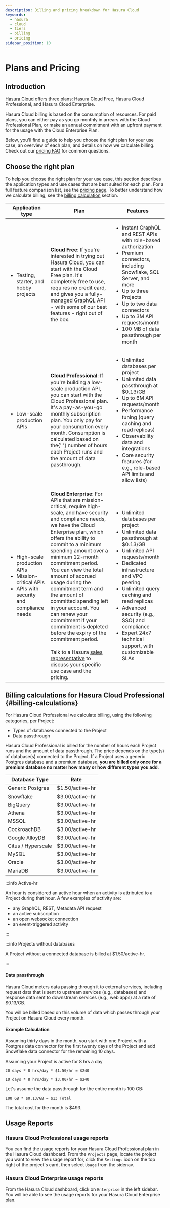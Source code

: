 ```yaml
---
description: Billing and pricing breakdown for Hasura Cloud
keywords:
  - hasura
  - cloud
  - tiers
  - billing
  - pricing
sidebar_position: 10
---
```



# Plans and Pricing

<ProductBadge free pro ee />

## Introduction

[Hasura Cloud](https://cloud.hasura.io) offers three plans: Hasura Cloud Free, Hasura Cloud Professional, and Hasura
Cloud Enterprise.

Hasura Cloud billing is based on the consumption of resources. For paid plans, you can either pay as you go monthly in
arrears with the Cloud Professional Plan, or make an annual commitment with an upfront payment for the usage with the
Cloud Enterprise Plan.

Below, you'll find a guide to help you choose the right plan for your use case, an overview of each plan, and details on
how we calculate billing. Check out our [pricing FAQ](https://hasura.io/pricing#faq) for common questions.

## Choose the right plan

To help you choose the right plan for your use case, this section describes the application types and use cases that are
best suited for each plan. For a full feature comparison list, see the [pricing page](https://hasura.io/pricing). To
better understand how we calculate billing, see the [billing calculation](#billing-calculations) section.

<table className="pricing-table">
  <thead>
    <tr>
      <th>Application type</th>
      <th>Plan</th>
      <th>Features</th>
    </tr>
  </thead>
  <tbody>
    <tr>
      <td>
        <ul>
          <li>Testing, starter, and hobby projects</li>
        </ul>
      </td>
      <td>
        <b>Cloud Free</b>: If you're interested in trying out Hasura Cloud, you can start with the Cloud Free plan. It's
        completely free to use, requires no credit card, and gives you a fully-managed GraphQL API - with some of our
        best features - right out of the box.
      </td>
      <td>
        <ul>
          <li>Instant GraphQL and REST APIs with role-based authorization</li>
          <li>Premium connectors, including Snowflake, SQL Server, and more</li>
          <li>Up to three Projects</li>
          <li>Up to two data connectors</li>
          <li>Up to 3M API requests/month</li>
          <li>100 MB of data passthrough per month</li>
        </ul>
      </td>
    </tr>
    <tr>
      <td>
        <ul>
          <li>Low-scale production APIs</li>
        </ul>
      </td>
      <td>
        <b>Cloud Professional</b>: If you're building a low-scale production API, you can start with the Cloud
        Professional plan. It's a pay-as-you-go monthly subscription plan. You only pay for your consumption every
        month. Consumption is calculated based on the{' '}
        <VersionedLink to="/hasura-cloud/plans#billing-calculations">number of hours</VersionedLink> each Project runs
        and the amount of data passthrough.
      </td>
      <td>
        <ul>
          <li>Unlimited databases per project</li>
          <li>Unlimited data passthrough at $0.13/GB</li>
          <li>Up to 6M API requests/month</li>
          <li>Performance tuning (query caching and read replicas)</li>
          <li>Observability data and integrations</li>
          <li>Core security features (for e.g., role-based API limits and allow lists)</li>
        </ul>
      </td>
    </tr>
    <tr>
      <td>
        <ul>
          <li>High-scale production APIs</li>
          <li>Mission-critical APIs</li>
          <li>APIs with security and compliance needs</li>
        </ul>
      </td>
      <td>
        <b>Cloud Enterprise</b>: For APIs that are mission-critical, require high-scale, and have security and
        compliance needs, we have the Cloud Enterprise plan, which offers the ability to commit to a minimum spending
        amount over a minimum 12-month commitment period. You can view the total amount of accrued usage during the
        commitment term and the amount of committed spending left in your account. You can renew your commitment if your
        commitment is depleted before the expiry of the commitment period.
        <br />
        <br />
        Talk to a Hasura <a href="mailto:sales@hasura.io">sales representative</a> to discuss your specific use case and
        the pricing.
      </td>
      <td>
        <ul>
          <li>Unlimited databases per project</li>
          <li>Unlimited data passthrough at $0.13/GB</li>
          <li>Unlimited API requests/month</li>
          <li>Dedicated infrastructure and VPC peering</li>
          <li>Unlimited query caching and read replicas</li>
          <li>Advanced security (e.g., SSO) and compliance</li>
          <li>Expert 24x7 technical support, with customizable SLAs</li>
        </ul>
      </td>
    </tr>
  </tbody>
</table>

## Billing calculations for Hasura Cloud Professional {#billing-calculations}

For Hasura Cloud Professional we calculate billing, using the following categories, per Project:

- Types of databases connected to the Project
- Data passthrough

Hasura Cloud Professional is billed for the number of hours each Project runs and the amount of data passthrough. The
price depends on the type(s) of database(s) connected to the Project. If a Project uses a generic Postgres database and
a premium database, **you are billed only once for a premium database no matter how many or how different types you
add**.

| Database Type      | Rate            |
| ------------------ | --------------- |
| Generic Postgres   | $1.50/active-hr |
| Snowflake          | $3.00/active-hr |
| BigQuery           | $3.00/active-hr |
| Athena             | $3.00/active-hr |
| MSSQL              | $3.00/active-hr |
| CockroachDB        | $3.00/active-hr |
| Google AlloyDB     | $3.00/active-hr |
| Citus / Hyperscale | $3.00/active-hr |
| MySQL              | $3.00/active-hr |
| Oracle             | $3.00/active-hr |
| MariaDB            | $3.00/active-hr |

:::info Active-hr

An hour is considered an active hour when an activity is attributed to a Project during that hour. A few examples of
activity are:

- any GraphQL, REST, Metadata API request
- an active subscription
- an open websocket connection
- an event-triggered activity

:::

:::info Projects without databases

A Project without a connected database is billed at $1.50/active-hr.

:::

#### Data passthrough

Hasura Cloud meters data passing through it to external services, including request data that is sent to upstream
services (e.g., databases) and response data sent to downstream services (e.g., web apps) at a rate of $0.13/GB.

You will be billed based on this volume of data which passes through your Project on Hasura Cloud every month.

#### Example Calculation

Assuming thirty days in the month, you start with one Project with a Postgres data connector for the first twenty days
of the Project and add Snowflake data connector for the remaining 10 days.

Assuming your Project is active for 8 hrs a day

`20 days * 8 hrs/day * $1.50/hr = $240`

`10 days * 8 hrs/day * $3.00/hr = $240`

Let's assume the data passthrough for the entire month is 100 GB:

`100 GB * $0.13/GB = $13 Total`

The total cost for the month is $493.

## Usage Reports

### Hasura Cloud Professional usage reports

You can find the usage reports for your Hasura Cloud Professional plan in the Hasura Cloud dashboard. From the
`Projects` page, locate the project you want to view the usage report for, click the `Settings` icon on the top right of
the project's card, then select `Usage` from the sidenav.

<Thumbnail
  src="/img/account-management/billing/billing-usage-professional.png"
  alt="Professional Plan Usage Reports Navigation"
  width="1000px"
/>

### Hasura Cloud Enterprise usage reports

From the Hasura Cloud dashboard, click on `Enterprise` in the left sidebar. You will be able to see the usage reports
for your Hasura Cloud Enterprise plan.

<Thumbnail
  src="/img/account-management/billing/billing-usage-EE.png"
  alt="Cloud Enterprise Plan Usage Reports Navigation"
  width="500px"
/>
